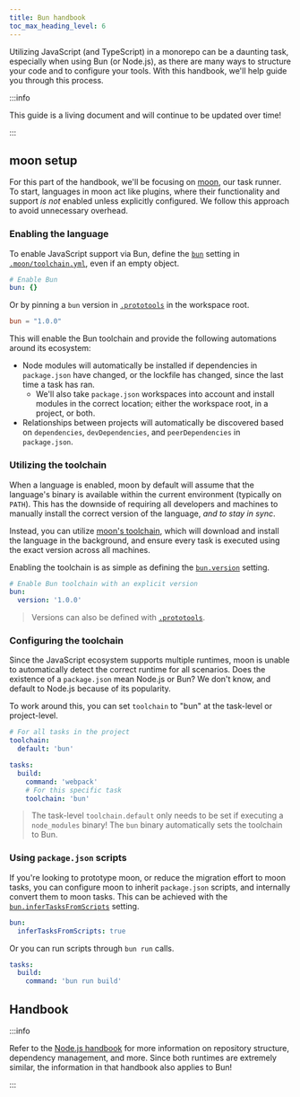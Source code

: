 ```yaml
---
title: Bun handbook
toc_max_heading_level: 6
---
```



Utilizing JavaScript (and TypeScript) in a monorepo can be a daunting task, especially when using
Bun (or Node.js), as there are many ways to structure your code and to configure your tools. With
this handbook, we'll help guide you through this process.

:::info

This guide is a living document and will continue to be updated over time!

:::

## moon setup

For this part of the handbook, we'll be focusing on [moon](/moon), our task runner. To start,
languages in moon act like plugins, where their functionality and support _is not_ enabled unless
explicitly configured. We follow this approach to avoid unnecessary overhead.

### Enabling the language

To enable JavaScript support via Bun, define the [`bun`](../../config/toolchain#bun) setting in
[`.moon/toolchain.yml`](../../config/toolchain), even if an empty object.

```yaml title=".moon/toolchain.yml"
# Enable Bun
bun: {}
```

Or by pinning a `bun` version in [`.prototools`](../../proto/config) in the workspace root.

```toml title=".prototools"
bun = "1.0.0"
```

This will enable the Bun toolchain and provide the following automations around its ecosystem:

- Node modules will automatically be installed if dependencies in `package.json` have changed, or
  the lockfile has changed, since the last time a task has ran.
  - We'll also take `package.json` workspaces into account and install modules in the correct
    location; either the workspace root, in a project, or both.
- Relationships between projects will automatically be discovered based on `dependencies`,
  `devDependencies`, and `peerDependencies` in `package.json`.

### Utilizing the toolchain

When a language is enabled, moon by default will assume that the language's binary is available
within the current environment (typically on `PATH`). This has the downside of requiring all
developers and machines to manually install the correct version of the language, _and to stay in
sync_.

Instead, you can utilize [moon's toolchain](../../concepts/toolchain), which will download and
install the language in the background, and ensure every task is executed using the exact version
across all machines.

Enabling the toolchain is as simple as defining the [`bun.version`](../../config/toolchain#version)
setting.

```yaml title=".moon/toolchain.yml"
# Enable Bun toolchain with an explicit version
bun:
  version: '1.0.0'
```

> Versions can also be defined with [`.prototools`](../../proto/config).

### Configuring the toolchain

Since the JavaScript ecosystem supports multiple runtimes, moon is unable to automatically detect
the correct runtime for all scenarios. Does the existence of a `package.json` mean Node.js or Bun?
We don't know, and default to Node.js because of its popularity.

To work around this, you can set `toolchain` to "bun" at the task-level or project-level.

```yaml title="moon.yml"
# For all tasks in the project
toolchain:
  default: 'bun'

tasks:
  build:
    command: 'webpack'
    # For this specific task
    toolchain: 'bun'
```

> The task-level `toolchain.default` only needs to be set if executing a `node_modules` binary! The
> `bun` binary automatically sets the toolchain to Bun.

### Using `package.json` scripts

If you're looking to prototype moon, or reduce the migration effort to moon tasks, you can configure
moon to inherit `package.json` scripts, and internally convert them to moon tasks. This can be
achieved with the [`bun.inferTasksFromScripts`](../../config/toolchain#infertasksfromscripts)
setting.

```yaml title=".moon/toolchain.yml"
bun:
  inferTasksFromScripts: true
```

Or you can run scripts through `bun run` calls.

```yaml title="moon.yml"
tasks:
  build:
    command: 'bun run build'
```

## Handbook

:::info

Refer to the [Node.js handbook](./node-handbook) for more information on repository structure,
dependency management, and more. Since both runtimes are extremely similar, the information in that
handbook also applies to Bun!

:::
